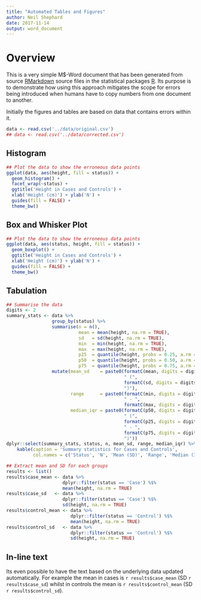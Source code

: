 ```yaml
---
title: "Automated Tables and Figures"
author: Neil Shephard
date: 2017-11-14
output: word_document
---
```


# Overview

This is a very simple M$-Word document that has been generated from source [RMarkdown](http://rmarkdown.rstudio.com/lesson-1.html) source files in the statistical packages [R](https://www.r-project.org/).  Its purpose is to demonstrate how using this approach mitigates the scope for errors being introduced when humans have to copy numbers from one document to another.

Initially the figures and tables are based on data that contains errors within it.

```r
data <- read.csv('../data/original.csv')
## data <- read.csv('../data/corrected.csv')

```

## Histogram

```r
## Plot the data to show the erroneous data points
ggplot(data, aes(height, fill = status)) +
  geom_histogram() +
  facet_wrap(~status) +
  ggtitle('Height in Cases and Controls') +
  xlab('Height (cm)') + ylab('N') +
  guides(fill = FALSE) +
  theme_bw()

```

## Box and Whisker Plot
```r
## Plot the data to show the erroneous data points
ggplot(data, aes(status, height, fill = status)) +
  geom_boxplot() +
  ggtitle('Height in Cases and Controls') +
  xlab('Height (cm)') + ylab('N') +
  guides(fill = FALSE) +
  theme_bw()

```

## Tabulation

```r
## Summarise the data
digits <- 2
summary_stats <- data %>%
                 group_by(status) %>%
                 summarise(n = n(),
                           mean = mean(height, na.rm = TRUE),
                           sd   = sd(height, na.rm = TRUE),
                           min  = min(height, na.rm = TRUE),
                           max  = max(height, na.rm = TRUE),
                           p25  = quantile(height, probs = 0.25, a.rm = TRUE),
                           p50  = quantile(height, probs = 0.50, a.rm = TRUE),
                           p75  = quantile(height, probs = 0.75, a.rm = TRUE)) %>%
                 mutate(mean_sd    = paste0(formatC(mean, digits = digits, format = "f"),
                                            " (",
                                            formatC(sd, digits = digits, format = "f"),
                                            ")"),
                        range      = paste0(formatC(min, digits = digits, format = "f"),
                                            " - ",
                                            formatC(max, digits = digits, format = "f")),
                        median_iqr = paste0(formatC(p50, digits = digits, format = "f"),
                                            " (",
                                            formatC(p25, digits = digits, format = "f"),
                                            " - ",
                                            formatC(p75, digits = digits, format = "f"),
                                            ")"))
dplyr::select(summary_stats, status, n, mean_sd, range, median_iqr) %>%
    kable(caption = 'Summary statistics for Cases and Controls',
          col.names = c('Status', 'N', 'Mean (SD)', 'Range', 'Median (IQR)'))

## Extract mean and SD for each groups
results <- list()
results$case_mean <- data %>%
                     dplyr::filter(status == 'Case') %$%
                     mean(height, na.rm = TRUE)
results$case_sd   <- data %>%
                     dplyr::filter(status == 'Case') %$%
                     sd(height, na.rm = TRUE)
results$control_mean <- data %>%
                        dplyr::filter(status == 'Control') %$%
                        mean(height, na.rm = TRUE)
results$control_sd   <- data %>%
                        dplyr::filter(status == 'Control') %$%
                        sd(height, na.rm = TRUE)

```

## In-line text

Its even possible to have the text based on the underlying data updated automatically.  For example the mean in cases is `r results$case_mean` (SD `r results$case_sd`) whilst in controls the mean is  `r results$control_mean` (SD `r results$control_sd`).

